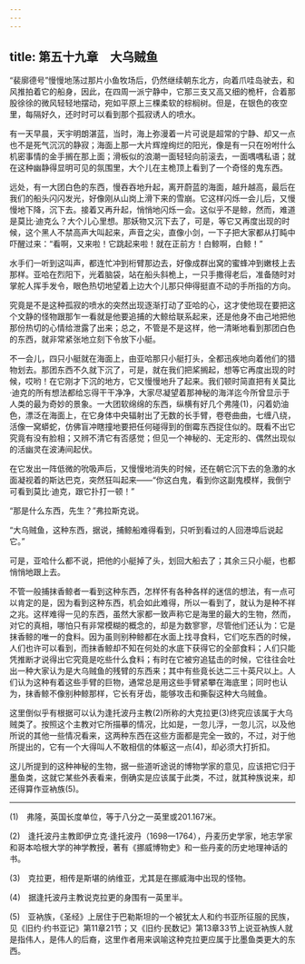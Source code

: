 ```yaml
---
---
---
```

title: 第五十九章　大乌贼鱼
---






“裴廓德号”慢慢地荡过那片小鱼牧场后，仍然继续朝东北方，向着爪哇岛驶去，和风推拍着它的船身，因此，在四周一派宁静中，它那三支又高又细的桅杆，合着那股徐徐的微风轻轻地摆动，宛如平原上三棵柔软的棕榈树。但是，在银色的夜空里，每隔好久，还时时可以看到那个孤寂诱人的喷水。

有一天早晨，天宇明朗湛蓝，当时，海上弥漫着一片可说是超常的宁静、却又一点也不是死气沉沉的静寂；海面上那一大片辉煌绚烂的阳光，像是有一只在吩咐什么机密事情的金手搁在那上面；滑板似的浪潮一面轻轻向前滚去，一面喁喁私语；就在这种幽静得显明可见的氛围里，大个儿在主桅顶上看到了一个奇怪的鬼东西。

远处，有一大团白色的东西，慢吞吞地升起，离开蔚蓝的海面，越升越高，最后在我们的船头闪闪发光，好像刚从山岗上滑下来的雪崩。它这样闪烁一会儿后，又慢慢地下降，沉下去。接着又再升起，悄悄地闪烁一会。这似乎不是鲸，然而，难道是莫比·迪克么？大个儿心里想。那妖物又沉下去了，可是，等它又再度出现的时候，这个黑人不禁高声大叫起来，声音之尖，直像小剑，一下子把大家都从打盹中吓醒过来：“看啊，又来啦！它跳起来啦！就在正前方！白鲸啊，白鲸！”

水手们一听到这叫声，都连忙冲到桁臂那边去，好像成群出窝的蜜蜂冲到嫩枝上去那样。亚哈在烈阳下，光着脑袋，站在船头斜桅上，一只手撒得老后，准备随时对掌舵人挥手发令，眼色热切地望着上边大个儿那只伸得挺直不动的手所指的方向。

究竟是不是这种孤寂的喷水的突然出现逐渐打动了亚哈的心，这才使他现在要把这个文静的怪物跟那乍一看就是他要追捕的大鲸给联系起来，还是他身不由己地把他那份热切的心情给泄露了出来；总之，不管是不是这样，他一清晰地看到那团白色的东西，就非常紧张地立刻下令放下小艇。

不一会儿，四只小艇就在海面上，由亚哈那只小艇打头，全都迅疾地向着他们的猎物划去。那团东西不久就下沉了，可是，就在我们把桨搁起，想等它再度出现的时候，哎哟！在它刚才下沉的地方，它又慢慢地升了起来。我们顿时简直把有关莫比·迪克的所有想法都给忘得干干净净，大家尽凝望着那神秘的海洋迄今所曾显示于人类的最为奇妙的景象。一大团软绵绵的东西，纵横有好几个弗隆(1)，闪着奶油色，漂泛在海面上，在它身体中央辐射出了无数的长手臂，卷卷曲曲，七缠八绕，活像一窝蟒蛇，仿佛盲冲瞎撞地要把任何碰得到的倒霉东西捉住似的。既看不出它究竟有没有脸相；又辨不清它有否感觉；但见一个神秘的、无定形的、偶然出现似的活幽灵在波涛间起伏。

在它发出一阵低微的吮吸声后，又慢慢地消失的时候，还在朝它沉下去的急激的水面凝视着的斯达巴克，突然狂叫起来——“你这白鬼，看到你这副鬼模样，我倒宁可看到莫比·迪克，跟它扑打一顿！”

“那是什么东西，先生？”弗拉斯克说。

“大乌贼鱼，这种东西，据说，捕鲸船难得看到，只听到看过的人回港埠后说起它。”

可是，亚哈什么都不说，把他的小艇掉了头，划回大船去了；其余三只小艇，也都悄悄地跟上去。

不管一般捕抹香鲸者一看到这种东西，怎样怀有各种各样的迷信的想法，有一点可以肯定的是，因为看到这种东西，机会如此难得，所以一看到了，就认为是种不祥之兆。这样难得一见的东西，虽然大家都一致声称它是海里的最大的生物，然而，对它的真相，哪怕只有非常模糊的概念的，却是为数寥寥，尽管他们还认为：它是抹香鲸的唯一的食料。因为虽则别种鲸都在水面上找寻食料，它们吃东西的时候，人们也许可以看到，而抹香鲸却不知在何处的水底下获得它的全部食料；人们只能凭推断才说得出它究竟是吃些什么食料；有时在它被穷追猛击的时候，它往往会吐出一种大家认为是大乌贼鱼的残臂的东西来；其中有些竟长达二三十英尺以上。人们认为这种有着这些手臂的巨物，通常总是用这些手臂紧攀在海底里；同时也认为，抹香鲸不像别种鲸那样，它长有牙齿，能够攻击和撕裂这种大乌贼鱼。

这里倒似乎有根据可以认为逢托波丹主教(2)所称的大克拉更(3)终究应该属于大乌贼类了。按照这个主教对它所描摹的情况，比如是，一忽儿浮，一忽儿沉，以及他所说的其他一些情况看来，这两种东西在这些方面都是完全一致的，不过，对于他所提出的，它有一个大得叫人不敢相信的体躯这一点(4)，却必须大打折扣。

这儿所提到的这种神秘的生物，据一些道听途说的博物学家的意见，应该把它归于墨鱼类，这就它某些外表看来，倒确实是应该属于此类，不过，就其种族说来，却还得算作亚衲族(5)。





* * *



(1)　弗隆，英国长度单位，等于八分之一英里或201.167米。

(2)　逢托波丹主教即伊立克·逢托波丹（1698—1764），丹麦历史学家，地志学家和哥本哈根大学的神学教授，著有《挪威博物史》和一些丹麦的历史地理神话的书。

(3)　克拉更，相传是斯堪的纳维亚，尤其是在挪威海中出现的怪物。

(4)　据逢托波丹主教说克拉更的身围有一英里半。

(5)　亚衲族，《圣经》上居住于巴勒斯坦的一个被犹太人和约书亚所征服的民族，见《旧约·约书亚记》第11章21节；又《旧约·民数记》第13章33节上说亚衲族人就是指伟人，是伟人的后裔，这里作者用来讽喻这种克拉更应属于比墨鱼类更大的东西。